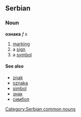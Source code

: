 ==Serbian==
===Noun===
'''ознака''' ''f s''
#[[marking]]
#a [[sign]]
#a [[symbol]]
====See also====
*[[znak]]
*[[oznaka]]
*[[simbol]]
*[[знак]]
*[[симбол]]
[[Category:Serbian common nouns]]